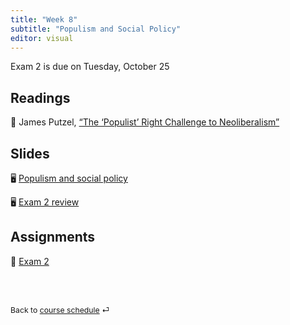 ```yaml
---
title: "Week 8"
subtitle: "Populism and Social Policy"
editor: visual
---
```


::: callout-important
Exam 2 is due on Tuesday, October 25
:::

## Readings

📖 James Putzel, ["The 'Populist' Right Challenge to
Neoliberalism"](https://onlinelibrary-wiley-com.proxygw.wrlc.org/doi/full/10.1111/dech.12578)

## Slides

🖥️ [Populism and social policy](/slides/lecture-8.1.html)

🖥️ [Exam 2 review](/slides/lecture-8.2.html)

## Assignments

📘 [Exam
2](https://blackboard.gwu.edu/webapps/blackboard/content/listContentEditable.jsp?content_id=_12520540_1&course_id=_374099_1&mode=reset)

<br><br>

::: {style="font-size: 0.875em;"}
Back to [course schedule](/ "Course schedule") ⏎
:::
